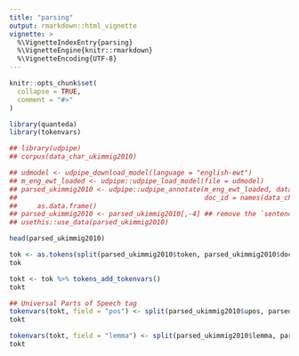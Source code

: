 ```yaml
---
title: "parsing"
output: rmarkdown::html_vignette
vignette: >
  %\VignetteIndexEntry{parsing}
  %\VignetteEngine{knitr::rmarkdown}
  %\VignetteEncoding{UTF-8}
---
```


```r
knitr::opts_chunk$set(
  collapse = TRUE,
  comment = "#>"
)
```

```r
library(quanteda)
library(tokenvars)
```

```r
## library(udpipe)
## corpus(data_char_ukimmig2010)

## udmodel <- udpipe_download_model(language = "english-ewt")
## m_eng_ewt_loaded <- udpipe::udpipe_load_model(file = udmodel)
## parsed_ukimmig2010 <- udpipe::udpipe_annotate(m_eng_ewt_loaded, data_char_ukimmig2010,
##                                               doc_id = names(data_char_ukimmig2010)) |>
##     as.data.frame()
## parsed_ukimmig2010 <- parsed_ukimmig2010[,-4] ## remove the `sentence` column
## usethis::use_data(parsed_ukimmig2010)
```

```r
head(parsed_ukimmig2010)
```

```r
tok <- as.tokens(split(parsed_ukimmig2010$token, parsed_ukimmig2010$doc_id))
tok
```

```r
tokt <- tok %>% tokens_add_tokenvars()
tokt
```

```r
## Universal Parts of Speech tag
tokenvars(tokt, field = "pos") <- split(parsed_ukimmig2010$upos, parsed_ukimmig2010$doc_id)
tokt
```

```r
tokenvars(tokt, field = "lemma") <- split(parsed_ukimmig2010$lemma, parsed_ukimmig2010$doc_id)
tokt
```
